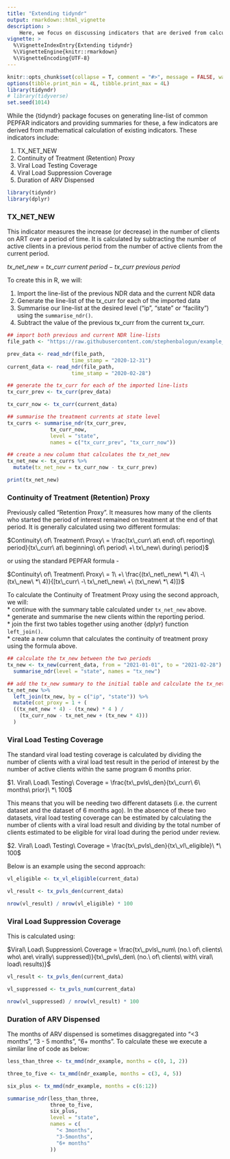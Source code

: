 ```yaml
---
title: "Extending tidyndr"
output: rmarkdown::html_vignette
description: >
    Here, we focus on discussing indicators that are derived from calculations. The {dplyr} package provides a very useful function `mutate()` that we will be leveraging on to provide our summary statistics.
vignette: >
  %\VignetteIndexEntry{Extending tidyndr}
  %\VignetteEngine{knitr::rmarkdown}
  %\VignetteEncoding{UTF-8}
---
```


```r
knitr::opts_chunk$set(collapse = T, comment = "#>", message = FALSE, warning = FALSE)
options(tibble.print_min = 4L, tibble.print_max = 4L)
library(tidyndr)
# library(tidyverse)
set.seed(1014)
```

While the {tidyndr} package focuses on generating line-list of common PEPFAR indicators and providing summaries for these, a few indicators are derived from mathematical calculation of existing indicators. These indicators include:

1.  TX_NET_NEW
2.  Continuity of Treatment (Retention) Proxy
3.  Viral Load Testing Coverage
4.  Viral Load Suppression Coverage
5.  Duration of ARV Dispensed

```r
library(tidyndr)
library(dplyr)
```

### TX_NET_NEW

This indicator measures the increase (or decrease) in the number of clients on ART over a period of time. It is calculated by subtracting the number of active clients in a previous period from the number of active clients from the current period.

$tx\_net\_new\ =\ tx\_curr\ current\ period - tx\_curr\ previous\ period$

To create this in R, we will:

1.  Import the line-list of the previous NDR data and the current NDR data\
2.  Generate the line-list of the tx_curr for each of the imported data\
3.  Summarise our line-list at the desired level ("ip", "state" or "facility") using the `summarise_ndr()`.\
4.  Subtract the value of the previous tx_curr from the current tx_curr.

```r
## import both previous and current NDR line-lists
file_path <- "https://raw.githubusercontent.com/stephenbalogun/example_files/main/ndr_example.csv"

prev_data <- read_ndr(file_path,
                     time_stamp = "2020-12-31") 
current_data <- read_ndr(file_path,
                     time_stamp = "2020-02-28") 

## generate the tx_curr for each of the imported line-lists
tx_curr_prev <- tx_curr(prev_data)

tx_curr_now <- tx_curr(current_data)

## summarise the treatment currents at state level
tx_currs <- summarise_ndr(tx_curr_prev,
              tx_curr_now,
              level = "state",
              names = c("tx_curr_prev", "tx_curr_now"))

## create a new column that calculates the tx_net_new
tx_net_new <- tx_currs %>%
  mutate(tx_net_new = tx_curr_now - tx_curr_prev)

print(tx_net_new)
```

### Continuity of Treatment (Retention) Proxy

Previously called "Retention Proxy". It measures how many of the clients who started the period of interest remained on treatment at the end of that period. It is generally calculated using two different formulas:

$Continuity\ of\ Treatment\ Proxy\ = \frac{tx\_curr\ at\ end\ of\ reporting\ period}{tx\_curr\ at\ beginning\ of\ period\ +\ tx\_new\ during\ period}$

or using the standard PEPFAR formula -

$Continuity\ of\ Treatment\ Proxy\ = 1\ +\ \frac{(tx\_net\_new\ *\ 4)\ -\ (tx\_new\ *\ 4)}{[tx\_curr\ -\ tx\_net\_new\ +\ (tx\_new\ *\ 4)]}$

To calculate the Continuity of Treatment Proxy using the second approach, we will:\
\* continue with the summary table calculated under `tx_net_new` above.\
\* generate and summarise the new clients within the reporting period.\
\* join the first two tables together using another {dplyr} function `left_join()`.\
\* create a new column that calculates the continuity of treatment proxy using the formula above.

```r
## calculate the tx_new between the two periods
tx_new <- tx_new(current_data, from = "2021-01-01", to = "2021-02-28") %>%
  summarise_ndr(level = "state", names = "tx_new")

## add the tx_new summary to the initial table and calculate the tx_net_new
tx_net_new %>%
  left_join(tx_new, by = c("ip", "state")) %>%
  mutate(cot_proxy = 1 + (
  ((tx_net_new * 4) - (tx_new) * 4 ) /
    (tx_curr_now - tx_net_new + (tx_new * 4)))
  )
```

### Viral Load Testing Coverage

The standard viral load testing coverage is calculated by dividing the number of clients with a viral load test result in the period of interest by the number of active clients within the same program 6 months prior.

$1. Viral\ Load\ Testing\ Coverage = \frac{tx\_pvls\_den}{tx\_curr\ 6\ months\ prior}\ *\ 100$

This means that you will be needing two different datasets (i.e. the current dataset and the dataset of 6 months ago). In the absence of these two datasets, viral load testing coverage can be estimated by calculating the number of clients with a viral load result and dividing by the total number of clients estimated to be eligible for viral load during the period under review.

$2. Viral\ Load\ Testing\ Coverage = \frac{tx\_pvls\_den}{tx\_vl\_eligible}\ *\ 100$

Below is an example using the second approach:

```r
vl_eligible <- tx_vl_eligible(current_data)

vl_result <- tx_pvls_den(current_data)

nrow(vl_result) / nrow(vl_eligible) * 100
```

### Viral Load Suppression Coverage

This is calculated using:

$Viral\ Load\ Suppression\ Coverage = \frac{tx\_pvls\_num\ (no.\ of\ clients\ who\ are\ virally\ suppressed)}{tx\_pvls\_den\ (no.\ of\ clients\ with\ viral\ load\ results)}$

```r
vl_result <- tx_pvls_den(current_data)

vl_suppressed <- tx_pvls_num(current_data)

nrow(vl_suppressed) / nrow(vl_result) * 100
```

### Duration of ARV Dispensed

The months of ARV dispensed is sometimes disaggregated into "\<3 months", "3 - 5 months", "6+ months". To calculate these we execute a similar line of code as below:

```r
less_than_three <- tx_mmd(ndr_example, months = c(0, 1, 2))

three_to_five <- tx_mmd(ndr_example, months = c(3, 4, 5))

six_plus <- tx_mmd(ndr_example, months = c(6:12))

summarise_ndr(less_than_three,
              three_to_five,
              six_plus,
              level = "state",
              names = c(
                "< 3months",
                "3-5months",
                "6+ months"
              ))
```

